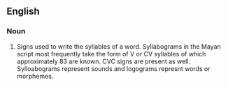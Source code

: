 ==English==

===Noun===
{{en-noun}}

# Signs used to write the syllables of a word.  Syllabograms in the Mayan script most frequently take the form of V or CV syllables of which approximately 83 are known.  CVC signs are present as well.  Sylloabograms represent sounds and logograms represnt words or morphemes.

{{wikify}}